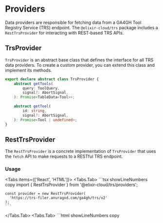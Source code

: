 
# Providers

Data providers are responsible for fetching data from a GA4GH Tool Registry Service (TRS) endpoint. The `@elixir-cloud/trs` package includes a `RestTrsProvider` for interacting with REST-based TRS APIs.

## TrsProvider

`TrsProvider` is an abstract base class that defines the interface for all TRS data providers. To create a custom provider, you can extend this class and implement its methods.

```ts
export declare abstract class TrsProvider {
    abstract getTools(
        query: ToolQuery,
        signal?: AbortSignal,
    ): Promise<TableData<Tool>>;
    
    abstract getTool(
        id: string,
        signal?: AbortSignal,
    ): Promise<Tool | undefined>;
}
```

## RestTrsProvider

The `RestTrsProvider` is a concrete implementation of `TrsProvider` that uses the `fetch` API to make requests to a RESTful TRS endpoint.

### Usage

<Tabs items={['React', 'HTML']}>
  <Tabs.Tab>
    ```tsx showLineNumbers copy
    import { RestTrsProvider } from '@elixir-cloud/trs/providers';

    const provider = new RestTrsProvider(
      'https://trs-filer.anuragxd.com/ga4gh/trs/v2'
    );
    ```
  </Tabs.Tab>
  <Tabs.Tab>
    ```html showLineNumbers copy
    <script type="module">
      import { RestTrsProvider } from 'https://esm.sh/@elixir-cloud/trs@2.0.0-alpha.6/providers';
      
      const provider = new RestTrsProvider(
        'https://trs-filer.anuragxd.com/ga4gh/trs/v2'
      );
    </script>
    ```
  </Tabs.Tab>
</Tabs> 